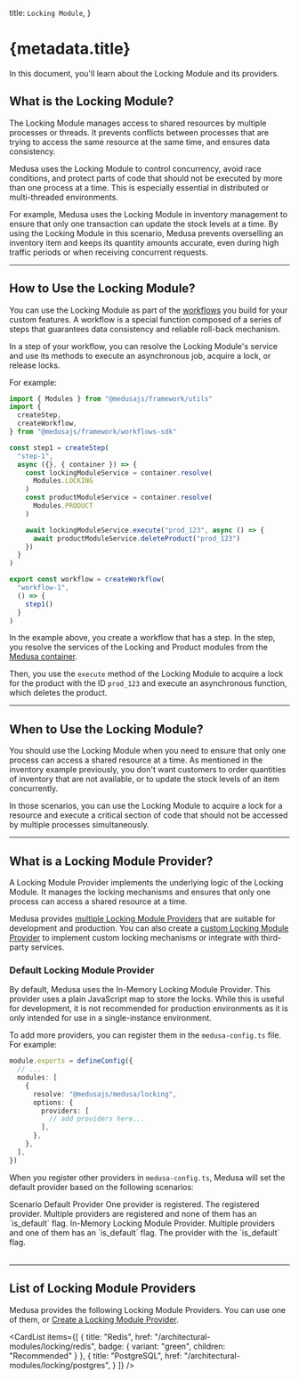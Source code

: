 
  title: `Locking Module`,
}

# {metadata.title}

In this document, you'll learn about the Locking Module and its providers.

## What is the Locking Module?

The Locking Module manages access to shared resources by multiple processes or threads. It prevents conflicts between processes that are trying to access the same resource at the same time, and ensures data consistency.

Medusa uses the Locking Module to control concurrency, avoid race conditions, and protect parts of code that should not be executed by more than one process at a time. This is especially essential in distributed or multi-threaded environments.

For example, Medusa uses the Locking Module in inventory management to ensure that only one transaction can update the stock levels at a time. By using the Locking Module in this scenario, Medusa prevents overselling an inventory item and keeps its quantity amounts accurate, even during high traffic periods or when receiving concurrent requests.

---

## How to Use the Locking Module?

You can use the Locking Module as part of the [workflows](!docs!/learn/fundamentals/workflows) you build for your custom features. A workflow is a special function composed of a series of steps that guarantees data consistency and reliable roll-back mechanism.

In a step of your workflow, you can resolve the Locking Module's service and use its methods to execute an asynchronous job, acquire a lock, or release locks.

For example:

```ts
import { Modules } from "@medusajs/framework/utils"
import { 
  createStep,
  createWorkflow,
} from "@medusajs/framework/workflows-sdk"

const step1 = createStep(
  "step-1",
  async ({}, { container }) => {
    const lockingModuleService = container.resolve(
      Modules.LOCKING
    )
    const productModuleService = container.resolve(
      Modules.PRODUCT
    )

    await lockingModuleService.execute("prod_123", async () => {
      await productModuleService.deleteProduct("prod_123")
    })
  } 
)

export const workflow = createWorkflow(
  "workflow-1",
  () => {
    step1()
  }
)
```

In the example above, you create a workflow that has a step. In the step, you resolve the services of the Locking and Product modules from the [Medusa container](!docs!/learn/fundamentals/medusa-container).

Then, you use the `execute` method of the Locking Module to acquire a lock for the product with the ID `prod_123` and execute an asynchronous function, which deletes the product.

---

## When to Use the Locking Module?

You should use the Locking Module when you need to ensure that only one process can access a shared resource at a time. As mentioned in the inventory example previously, you don't want customers to order quantities of inventory that are not available, or to update the stock levels of an item concurrently.

In those scenarios, you can use the Locking Module to acquire a lock for a resource and execute a critical section of code that should not be accessed by multiple processes simultaneously.

---

## What is a Locking Module Provider?

A Locking Module Provider implements the underlying logic of the Locking Module. It manages the locking mechanisms and ensures that only one process can access a shared resource at a time.

Medusa provides [multiple Locking Module Providers](#list-of-locking-module-providers) that are suitable for development and production. You can also create a [custom Locking Module Provider](/references/locking-module-provider) to implement custom locking mechanisms or integrate with third-party services.

### Default Locking Module Provider

By default, Medusa uses the In-Memory Locking Module Provider. This provider uses a plain JavaScript map to store the locks. While this is useful for development, it is not recommended for production environments as it is only intended for use in a single-instance environment.

To add more providers, you can register them in the `medusa-config.ts` file. For example:

```ts
module.exports = defineConfig({
  // ...
  modules: [
    {
      resolve: "@medusajs/medusa/locking",
      options: {
        providers: [
          // add providers here...
        ],
      },
    },
  ],
})
```

When you register other providers in `medusa-config.ts`, Medusa will set the default provider based on the following scenarios:

<Table>
  <Table.Header>
    <Table.Row>
      <Table.HeaderCell>Scenario</Table.HeaderCell>
      <Table.HeaderCell>Default Provider</Table.HeaderCell>
    </Table.Row>
  </Table.Header>
  <Table.Body>
    <Table.Row>
      <Table.Cell>
        One provider is registered.
      </Table.Cell>
      <Table.Cell>
        The registered provider.
      </Table.Cell>
    </Table.Row>
    <Table.Row>
      <Table.Cell>
        Multiple providers are registered and none of them has an `is_default` flag.
      </Table.Cell>
      <Table.Cell>
        In-Memory Locking Module Provider.
      </Table.Cell>
    </Table.Row>
    <Table.Row>
      <Table.Cell>
        Multiple providers and one of them has an `is_default` flag.
      </Table.Cell>
      <Table.Cell>
        The provider with the `is_default` flag.
      </Table.Cell>
    </Table.Row>
  </Table.Body>
</Table>

---

## List of Locking Module Providers

Medusa provides the following Locking Module Providers. You can use one of them, or [Create a Locking Module Provider](/references/locking-module-provider).

<CardList
  items={[
    {
      title: "Redis",
      href: "/architectural-modules/locking/redis",
      badge: {
        variant: "green",
        children: "Recommended"
      }
    },
    {
      title: "PostgreSQL",
      href: "/architectural-modules/locking/postgres",
    }
  ]}
/>
